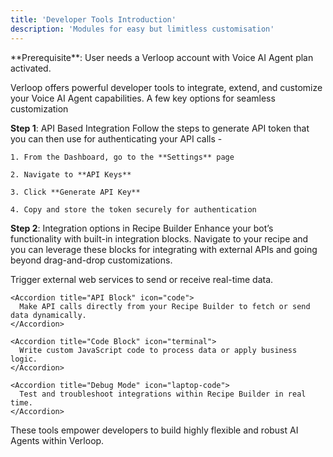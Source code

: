 ```yaml
---
title: 'Developer Tools Introduction'
description: 'Modules for easy but limitless customisation'
---
```


<Info>
  **Prerequisite**: User needs a Verloop account with Voice AI Agent plan activated.
</Info>

Verloop offers powerful developer tools to integrate, extend, and customize your Voice AI Agent capabilities. A few key options for seamless customization

**Step 1**: API Based Integration
Follow the steps to generate API token that you can then use for authenticating your API calls -

    1. From the Dashboard, go to the **Settings** page

    2. Navigate to **API Keys**

    3. Click **Generate API Key**

    4. Copy and store the token securely for authentication

**Step 2**: Integration options in Recipe Builder
Enhance your bot’s functionality with built-in integration blocks. Navigate to your recipe and you can leverage these blocks for integrating with external APIs and going beyond drag-and-drop customizations.

  <AccordionGroup>
    <Accordion title="Webhook Block" icon="globe">
      Trigger external web services to send or receive real-time data.    
    </Accordion>

    <Accordion title="API Block" icon="code">
      Make API calls directly from your Recipe Builder to fetch or send data dynamically.
    </Accordion>

    <Accordion title="Code Block" icon="terminal">
      Write custom JavaScript code to process data or apply business logic.
    </Accordion>

    <Accordion title="Debug Mode" icon="laptop-code">
      Test and troubleshoot integrations within Recipe Builder in real time.
    </Accordion>
  </AccordionGroup>

These tools empower developers to build highly flexible and robust AI Agents within Verloop.

